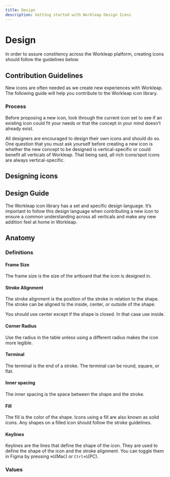 ```yaml
---
title: Design
description: Getting started with Workleap Design Icons
---
```



# Design

In order to assure constitency across the Workleap platform, creating icons should follow the guidelines below.

## Contribution Guidelines

New icons are often needed as we create new experiences with Workleap. The following guide will help you contribute to the Workleap icon library.

### Process

Before proposing a new icon, look through the current icon set to see if an existing icon could fit your needs or that the concept in your mind doesn’t already exist.

All designers are encouraged to design their own icons and should do so. One question that you must ask yourself before creating a new icon is whether the new concept to be designed is vertical-specific or could benefit all verticals of Workleap. That being said, all rich icons/spot icons are always vertical-specific.

## Designing icons

## Design Guide

The Workleap icon library has a set and specific design language. It’s important to follow this design language when contributing a new icon to ensure a common understanding across all verticals and make any new addition feel at home in Workleap.

## Anatomy

### Definitions

#### Frame Size

The frame size is the size of the artboard that the icon is designed in.

#### Stroke Alignment

The stroke alignment is the position of the stroke in relation to the shape. The stroke can be aligned to the inside, center, or outside of the shape.

You should use center except if the shape is closed. In that case use inside.

#### Corner Radius

Use the radius in the table unless using a different radius makes the icon more legible.

#### Terminal

The terminal is the end of a stroke. The terminal can be round, square, or flat.

#### Inner spacing

The inner spacing is the space between the shape and the stroke.

#### Fill

The fill is the color of the shape. Icons using a fill are also known as solid icons. Any shapes on a filled icon should follow the stroke guidelines.

#### Keylines

Keylines are the lines that define the shape of the icon. They are used to define the shape of the icon and the stroke alignment. You can toggle them in Figma by pressing `⌘G`(Mac) or `Ctrl+G`(PC).

### Values

<IconSpecTable data={iconData}></IconSpecTable>
